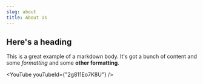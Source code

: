 ```yaml
---
slug: about
title: About Us
---
```

## Here's a heading

This is a great example of a markdown body. It's got a bunch of content
and some *formatting* and some **other formatting**.

<YouTube youTubeId={"2g811Eo7K8U"} />
